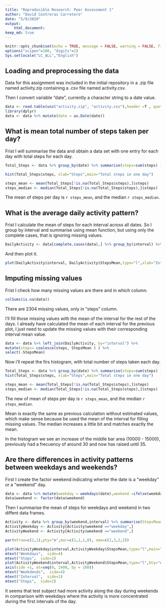 ```yaml
---
title: "Reproducible Research: Peer Assessment 1"
author: "David Contreras Carretero"
date: "5/9/2020"
output:
    html_document:
keep_md: true
---
```


```r
knitr::opts_chunk$set(echo = TRUE, message = FALSE, warning = FALSE, fig.path="figure/")
options("scipen"=100, "digits"=2)
Sys.setlocale("LC_ALL","English")
```

## Loading and preprocessing the data
Data for this assignment was included in the initial repository in a .zip file named activity.zip containing a .csv file named activity.csv.

Then I convert variable "date", currently a character string to a date value.  

```r
data <- read.table(unz("activity.zip", "activity.csv"),header =T , quote="\"", sep=",")
library(dplyr)
data <- data %>% mutate(date = as.Date(date))
```



## What is mean total number of steps taken per day?

Frist I will summarise the data and obtain a data set with one entry for each day with total steps for each day.

```r
Total_Steps <- data %>% group_by(date) %>% summarise(steps=sum(steps) )
```


```r
hist(Total_Steps$steps, xlab="Steps",main="Total steps in one day")
```

```r
steps_mean <- mean(Total_Steps[!is.na(Total_Steps$steps),]$steps)
steps_median <- median(Total_Steps[!is.na(Total_Steps$steps),]$steps)

```

The mean of steps per day is `r steps_mean`, and the median `r steps_median`.


## What is the average daily activity pattern?

Frist I calculate the mean of steps for each interval across all dates. So I group by interval and summarise using mean function, but using only the complete cases, that is ignoring missing values.

```r
DailyActivity <- data[complete.cases(data),] %>% group_by(interval) %>% summarise(StepsMean=mean(steps) )
```

And then plot it.

```r
plot(DailyActivity$interval, DailyActivity$StepsMean,type="l",xlab="Interval", ylab="Steps",main="Average Daily Activity Pattern")
```


## Imputing missing values

Frist I check how many missing values are there and in which column.

``` r
colSums(is.na(data))
```

There are 2304 missing values, only in "steps" column.

I'll fill those missing values with the mean of the interval for the rest of the days. I already have calculated the mean of each interval for the previous plot, I just need to update the missing values with their corresponding interval mean value.

```r
data <- data %>% left_join(DailyActivity, by="interval") %>%
mutate(steps= coalesce(steps, StepsMean ) ) %>%
select(-StepsMean)
```

Now i'll repeat the firs histogram, with  total number of steps taken each day.


```r
Total_Steps <- data %>% group_by(date) %>% summarise(steps=sum(steps) )
hist(Total_Steps$steps, xlab="Steps",main="Total steps in one day")
```

```r
steps_mean <- mean(Total_Steps[!is.na(Total_Steps$steps),]$steps)
steps_median <- median(Total_Steps[!is.na(Total_Steps$steps),]$steps)
```

The new of mean of steps per day is `r steps_mean`, and the median `r steps_median`.

Mean is exactly the same as previous calculation without estimated values, which make sense because be used the mean of the interval for filling missing values. The median increases a little bit and matches exactly the mean. 

In the histogram we see an increase of the middle bar area (10000 - 15000), previously had a frecuency of around 30 and now has raised until 35.

## Are there differences in activity patterns between weekdays and weekends?

First I create the factor weekend indicating wherter the date is a "weekday" or a "weekend" day. 

```r
data <- data %>% mutate(weekday = weekdays(date),weekend =ifelse(weekday %in% c("Saturday","Sunday"),"weekend","weekday"))
data$weekend <- factor(data$weekend)
```
Then  I summarise the mean of steps for weekdays and weekend in two diffent data frames.
```r
Activity <- data %>% group_by(weekend,interval) %>% summarise(StepsMean=mean(steps) )
ActivityWeekday <- Activity[Activity$weekend =="weekday",] 
ActivityWeekend <- Activity[Activity$weekend =="weekend",] 

```

```r
par(mfrow=c(2,1),pty="m",mar=c(1,1,1,0), oma=c(1,3,2,2))

plot(ActivityWeekday$interval,ActivityWeekday$StepsMean,type="l",main="Activity pattern weekdays vs. weekends",bty="n", xlim=c(0,2355), xaxt='n')
mtext("Weekdays",  side=4)
mtext("Steps",  side=2)
plot(ActivityWeekend$interval,ActivityWeekend$StepsMean,type="l",bty="n",xlim=c(0,2355),xaxt='n')
axis(side =1, at=seq(0, 2400, by = 100))
mtext("Weekdends",  side=4)
mtext("Interval",  side=1)
mtext("Steps",  side=2)

```

It seems that test subject had more activity along the day during weekends in comparison with weekdays where the activity is more concentrated during the first intervals of the day.




